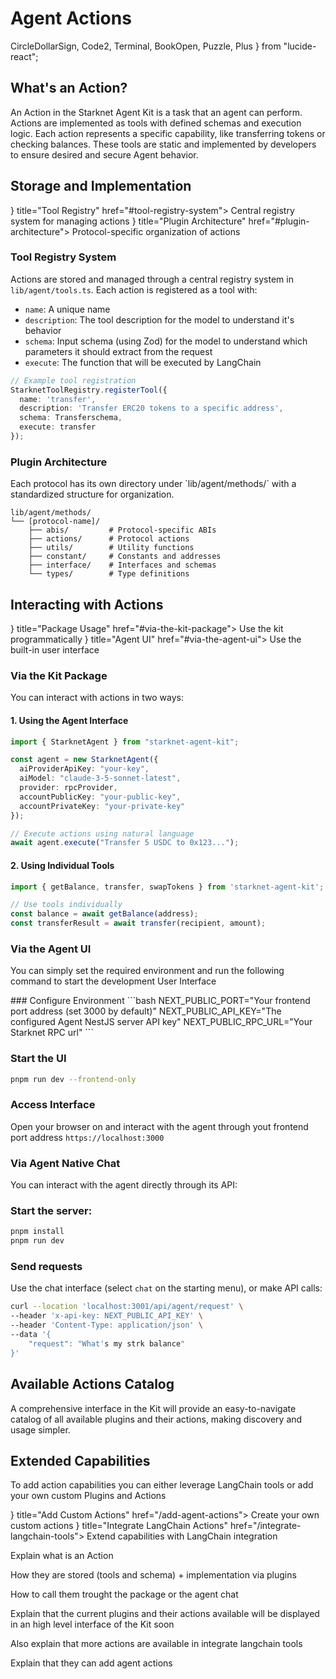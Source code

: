 # Agent Actions

  CircleDollarSign,
  Code2,
  Terminal,
  BookOpen,
  Puzzle,
  Plus
} from "lucide-react";

## What's an Action?

<Callout emoji="💡">
  An Action in the Starknet Agent Kit is a task that an agent can perform. Actions are implemented as tools with defined schemas and execution logic. Each action represents a specific capability, like transferring tokens or checking balances. These tools are static and implemented by developers to ensure desired and secure Agent behavior.
</Callout>

## Storage and Implementation

<Cards>
  <Card icon={<Code2 />} title="Tool Registry" href="#tool-registry-system">
    Central registry system for managing actions
  </Card>
  <Card icon={<Puzzle />} title="Plugin Architecture" href="#plugin-architecture">
    Protocol-specific organization of actions
  </Card>
</Cards>

### Tool Registry System

Actions are stored and managed through a central registry system in `lib/agent/tools.ts`. Each action is registered as a tool with:

- `name`: A unique name
- `description`: The tool description for the model to understand it's behavior
- `schema`: Input schema (using Zod) for the model to understand which parameters it should extract from the request
- `execute`: The function that will be executed by LangChain

```typescript
// Example tool registration
StarknetToolRegistry.registerTool({
  name: 'transfer',
  description: 'Transfer ERC20 tokens to a specific address',
  schema: Transferschema,
  execute: transfer
});
```

### Plugin Architecture

<Callout type="info">
Each protocol has its own directory under `lib/agent/methods/` with a standardized structure for organization.
</Callout>

```
lib/agent/methods/
└── [protocol-name]/
    ├── abis/         # Protocol-specific ABIs
    ├── actions/      # Protocol actions
    ├── utils/        # Utility functions
    ├── constant/     # Constants and addresses
    ├── interface/    # Interfaces and schemas
    └── types/        # Type definitions
```

## Interacting with Actions

<Cards>
  <Card icon={<Code2 />} title="Package Usage" href="#via-the-kit-package">
    Use the kit programmatically
  </Card>
  <Card icon={<Terminal />} title="Agent UI" href="#via-the-agent-ui">
    Use the built-in user interface
  </Card>
</Cards>

### Via the Kit Package

You can interact with actions in two ways:

#### 1. Using the Agent Interface

```typescript
import { StarknetAgent } from "starknet-agent-kit";

const agent = new StarknetAgent({
  aiProviderApiKey: "your-key",
  aiModel: "claude-3-5-sonnet-latest",
  provider: rpcProvider,
  accountPublicKey: "your-public-key",
  accountPrivateKey: "your-private-key"
});

// Execute actions using natural language
await agent.execute("Transfer 5 USDC to 0x123...");
```

#### 2. Using Individual Tools

```typescript
import { getBalance, transfer, swapTokens } from 'starknet-agent-kit';

// Use tools individually
const balance = await getBalance(address);
const transferResult = await transfer(recipient, amount);
```

### Via the Agent UI

You can simply set the required environment and run the following command to start the development User Interface

<Steps>
### Configure Environment
```bash
NEXT_PUBLIC_PORT="Your frontend port address (set 3000 by default)"
NEXT_PUBLIC_API_KEY="The configured Agent NestJS server API key"
NEXT_PUBLIC_RPC_URL="Your Starknet RPC url"
```

### Start the UI

```bash
pnpm run dev --frontend-only
```


### Access Interface
Open your browser on and interact with the agent through yout frontend port address `https://localhost:3000`
</Steps>

### Via Agent Native Chat

<Steps>
You can interact with the agent directly through its API:

### Start the server:
```bash
pnpm install
pnpm run dev
```

### Send requests

Use the chat interface (select `chat` on the starting menu), or make API calls:

```bash
curl --location 'localhost:3001/api/agent/request' \
--header 'x-api-key: NEXT_PUBLIC_API_KEY' \
--header 'Content-Type: application/json' \
--data '{
    "request": "What's my strk balance"
}'
```
</Steps>

## Available Actions Catalog

<Callout type="info">
  A comprehensive interface in the Kit will provide an easy-to-navigate catalog of all available plugins and their actions, making discovery and usage simpler.
</Callout>

## Extended Capabilities

To add action capabilities you can either leverage LangChain tools or add your own custom Plugins and Actions

<Cards>
  <Card icon={<Plus />} title="Add Custom Actions" href="/add-agent-actions">
    Create your own custom actions
  </Card>
  <Card icon={<Puzzle />} title="Integrate LangChain Actions" href="/integrate-langchain-tools">
    Extend capabilities with LangChain integration
  </Card>
</Cards>

Explain what is an Action

How they are stored (tools and schema) + implementation via plugins

How to call them trought the package or the agent chat

Explain that the current plugins and their actions available will be displayed in an high level interface of the Kit soon

Also explain that more actions are available in integrate langchain tools

Explain that they can add agent actions
